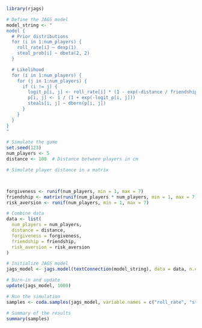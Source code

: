```r
library(rjags)

```


```r
# Define the JAGS model
model_string <- "
model {
  # Prior distributions
  for (i in 1:num_players) {
    roll_rate[i] ~ dexp(1)
    steal_prob[i] ~ dbeta(2, 2)
  }

  # Likelihood
  for (i in 1:num_players) {
    for (j in 1:num_players) {
      if (i != j) {
        logit_p[i, j] <- roll_rate[i] * (1 - exp(-distance / friendship[i, j])) * (1 - exp(-forgiveness[i])) * (1 - exp(-risk_aversion[j]))
        p[i, j] <- 1 / (1 + exp(-logit_p[i, j]))
        steals[i, j] ~ dbern(p[i, j])
      }
    }
  }
}
"

# Simulate the game
set.seed(123)
num_players <- 5
distance <- 100  # Distance between players in cm

# Simulate player distance in a matrix



forgiveness <- runif(num_players, min = 1, max = 7)
friendship <- matrix(runif(num_players * num_players, min = 1, max = 7), nrow = num_players)
risk_aversion <- runif(num_players, min = 1, max = 7)

# Combine data
data <- list(
  num_players = num_players,
  distance = distance,
  forgiveness = forgiveness,
  friendship = friendship,
  risk_aversion = risk_aversion
)

# Initialize JAGS model
jags_model <- jags.model(textConnection(model_string), data = data, n.chains = 4)

# Burn-in and update
update(jags_model, 1000)

# Run the simulation
samples <- coda.samples(jags_model, variable.names = c("roll_rate", "steal_prob"), n.iter = 1000)

# Summary of the results
summary(samples)
```